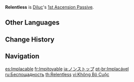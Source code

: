 {{Talent Infobox
|image         = Talent Relentless.png
|character     = Diluc
|type          = 1st Ascension Passive
|info          = Diluc's [[Tempered Sword|Charged Attack]] Stamina Cost is decreased by 50%, and its [[duration]] is increased by 3s.
|utility1      = Stamina
|utility2      = Charged Attack
|utility3      = Duration Increase
}}
'''Relentless''' is [[Diluc]]'s [[1st Ascension Passive]].

==Other Languages==
{{Other Languages
|en      = Relentless
|zhs     = 永不休止
|zhs_rm  = Yǒngbù Xiūzhǐ
|zht     = 永不休止
|zht_rm  = Yǒngbù Xiūzhǐ
|zh_tl   = Nonstop
|ja      = ノンストップ
|ja_rm   = Nonsutoppu
|ja_tl   = Nonstop
|ko      = 끊임없는 정진
|ko_tl   = Endless Devotion
|es      = Implacable
|es_tl   = Relentless
|fr      = Impitoyable
|fr_tl   = Ruthless
|ru      = Беспощадность
|ru_tl   = Mercilessness
|th      = Relentless
|vi      = Không Bỏ Cuộc
|vi_tl   = Never Giving Up
|de      = Ruhelos
|de_tl   = Restless
|id      = Relentless
|pt      = Implacável
|pt_tl   = 
|tr      = Amansız
|tr_tl   = Ruthless
|it      = Inarrestabile
|it_tl   = Unstoppable
}}

==Change History==
{{Change History|1.0}}
{{Clr}}

==Navigation==
{{Talent Navbox|Diluc}}

[[es:Implacable]]
[[fr:Impitoyable]]
[[ja:ノンストップ]]
[[pt-br:Implacável]]
[[ru:Беспощадность]]
[[th:Relentless]]
[[vi:Không Bỏ Cuộc]]